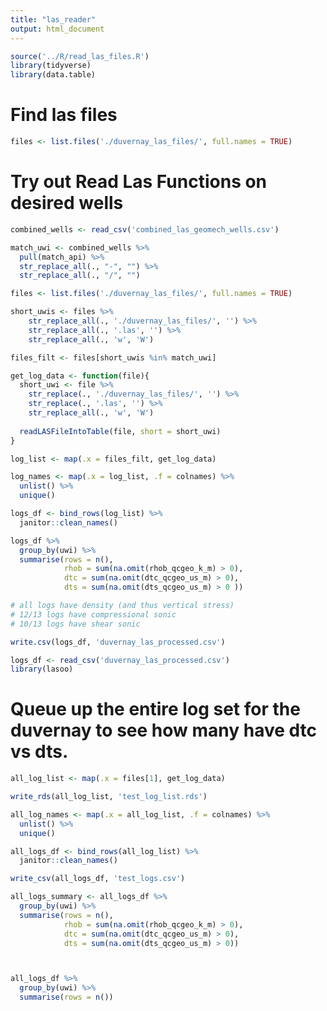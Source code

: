 ```yaml
---
title: "las_reader"
output: html_document
---
```


```r
source('../R/read_las_files.R')
library(tidyverse)
library(data.table)
```
# Find las files

```r
files <- list.files('./duvernay_las_files/', full.names = TRUE)
```


# Try out Read Las Functions on desired wells

```r
combined_wells <- read_csv('combined_las_geomech_wells.csv')

match_uwi <- combined_wells %>%
  pull(match_api) %>%
  str_replace_all(., "-", "") %>%
  str_replace_all(., "/", "")

files <- list.files('./duvernay_las_files/', full.names = TRUE)

short_uwis <- files %>%
    str_replace_all(., './duvernay_las_files/', '') %>%
    str_replace_all(., '.las', '') %>%
    str_replace_all(., 'w', 'W')

files_filt <- files[short_uwis %in% match_uwi]

get_log_data <- function(file){
  short_uwi <- file %>%
    str_replace(., './duvernay_las_files/', '') %>%
    str_replace(., '.las', '') %>%
    str_replace_all(., 'w', 'W')
  
  readLASFileIntoTable(file, short = short_uwi)
}

log_list <- map(.x = files_filt, get_log_data)

log_names <- map(.x = log_list, .f = colnames) %>%
  unlist() %>%
  unique()

logs_df <- bind_rows(log_list) %>%
  janitor::clean_names()

logs_df %>%
  group_by(uwi) %>%
  summarise(rows = n(), 
            rhob = sum(na.omit(rhob_qcgeo_k_m) > 0),
            dtc = sum(na.omit(dtc_qcgeo_us_m) > 0),
            dts = sum(na.omit(dts_qcgeo_us_m) > 0 ))

# all logs have density (and thus vertical stress)
# 12/13 logs have compressional sonic
# 10/13 logs have shear sonic

write.csv(logs_df, 'duvernay_las_processed.csv')

logs_df <- read_csv('duvernay_las_processed.csv')
library(lasoo)
```
# Queue up the entire log set for the duvernay to see how many have dtc vs dts. 

```r
all_log_list <- map(.x = files[1], get_log_data)

write_rds(all_log_list, 'test_log_list.rds')

all_log_names <- map(.x = all_log_list, .f = colnames) %>%
  unlist() %>%
  unique()

all_logs_df <- bind_rows(all_log_list) %>%
  janitor::clean_names()

write_csv(all_logs_df, 'test_logs.csv')

all_logs_summary <- all_logs_df %>%
  group_by(uwi) %>%
  summarise(rows = n(), 
            rhob = sum(na.omit(rhob_qcgeo_k_m) > 0),
            dtc = sum(na.omit(dtc_qcgeo_us_m) > 0),
            dts = sum(na.omit(dts_qcgeo_us_m) > 0))



all_logs_df %>%
  group_by(uwi) %>%
  summarise(rows = n())
```

